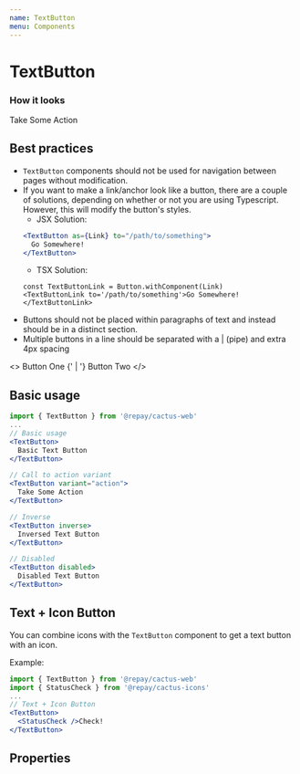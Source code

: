 ```yaml
---
name: TextButton
menu: Components
---
```



# TextButton

### How it looks

<TextButton>
  Take Some Action
</TextButton>

## Best practices

- `TextButton` components should not be used for navigation between pages without modification.
- If you want to make a link/anchor look like a button, there are a couple of solutions, depending on whether or not you are using Typescript. However, this will modify the button's styles.
  - JSX Solution:
  ```jsx
  <TextButton as={Link} to="/path/to/something">
    Go Somewhere!
  </TextButton>
  ```
  - TSX Solution:
  ```tsx
  const TextButtonLink = Button.withComponent(Link)
  <TextButtonLink to='/path/to/something'>Go Somewhere!</TextButtonLink>
  ```
- Buttons should not be placed within paragraphs of text and instead should be in a distinct section.
- Multiple buttons in a line should be separated with a | (pipe) and extra 4px spacing

<>
<TextButton>
Button One
</TextButton>
{' | '}
<TextButton>
Button Two
</TextButton>
</>

## Basic usage

```jsx
import { TextButton } from '@repay/cactus-web'
...
// Basic usage
<TextButton>
  Basic Text Button
</TextButton>

// Call to action variant
<TextButton variant="action">
  Take Some Action
</TextButton>

// Inverse
<TextButton inverse>
  Inversed Text Button
</TextButton>

// Disabled
<TextButton disabled>
  Disabled Text Button
</TextButton>
```

## Text + Icon Button

You can combine icons with the `TextButton` component to get a text button with an icon.

Example:

```jsx
import { TextButton } from '@repay/cactus-web'
import { StatusCheck } from '@repay/cactus-icons'
...
// Text + Icon Button
<TextButton>
  <StatusCheck />Check!
</TextButton>
```

## Properties

<PropsTable of={TextButton} />
